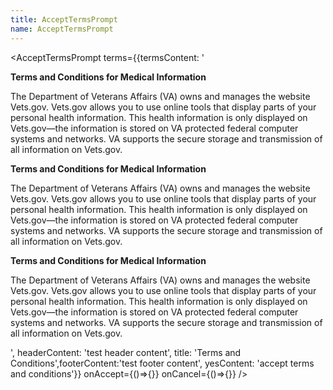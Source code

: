 ```yaml
---
title: AcceptTermsPrompt
name: AcceptTermsPrompt
---
```



<AcceptTermsPrompt
  terms={{termsContent: '<div><p><strong>Terms and Conditions for Medical Information</strong></p><p>The Department of Veterans Affairs (VA) owns and manages the website Vets.gov. Vets.gov allows you to use online tools that display parts of your personal health information. This health information is only displayed on Vets.gov—the information is stored on VA protected federal computer systems and networks. VA supports the secure storage and transmission of all information on Vets.gov.</p><p><strong>Terms and Conditions for Medical Information</strong></p><p>The Department of Veterans Affairs (VA) owns and manages the website Vets.gov. Vets.gov allows you to use online tools that display parts of your personal health information. This health information is only displayed on Vets.gov—the information is stored on VA protected federal computer systems and networks. VA supports the secure storage and transmission of all information on Vets.gov.</p><p><strong>Terms and Conditions for Medical Information</strong></p><p>The Department of Veterans Affairs (VA) owns and manages the website Vets.gov. Vets.gov allows you to use online tools that display parts of your personal health information. This health information is only displayed on Vets.gov—the information is stored on VA protected federal computer systems and networks. VA supports the secure storage and transmission of all information on Vets.gov.</p></div>', headerContent: 'test header content', title: 'Terms and Conditions',footerContent:'test footer content', yesContent: 'accept terms and conditions'}}
  onAccept={()=>{}}
  onCancel={()=>{}}
/>
